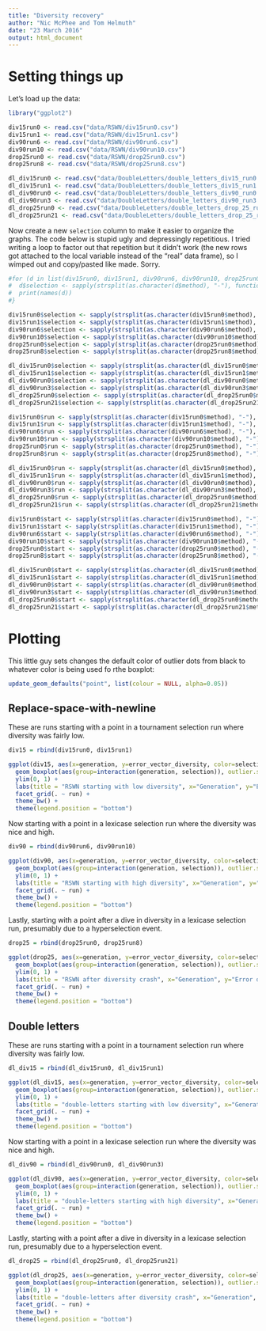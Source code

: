 ```yaml
---
title: "Diversity recovery"
author: "Nic McPhee and Tom Helmuth"
date: "23 March 2016"
output: html_document
---
```


# Setting things up

Let's load up the data:

```r
library("ggplot2")

div15run0 <- read.csv("data/RSWN/div15run0.csv")
div15run1 <- read.csv("data/RSWN/div15run1.csv")
div90run6 <- read.csv("data/RSWN/div90run6.csv")
div90run10 <- read.csv("data/RSWN/div90run10.csv")
drop25run0 <- read.csv("data/RSWN/drop25run0.csv")
drop25run8 <- read.csv("data/RSWN/drop25run8.csv")

dl_div15run0 <- read.csv("data/DoubleLetters/double_letters_div15_run0.csv")
dl_div15run1 <- read.csv("data/DoubleLetters/double_letters_div15_run1.csv")
dl_div90run0 <- read.csv("data/DoubleLetters/double_letters_div90_run0.csv")
dl_div90run3 <- read.csv("data/DoubleLetters/double_letters_div90_run3.csv")
dl_drop25run0 <- read.csv("data/DoubleLetters/double_letters_drop_25_run0.csv")
dl_drop25run21 <- read.csv("data/DoubleLetters/double_letters_drop_25_run21.csv")
```

Now create a new `selection` column to make it easier to organize the graphs. The code below is stupid ugly and depressingly repetitious. I tried writing a loop to factor out that repetition but it didn't work (the new rows got attached to the local variable instead of the "real" data frame), so I wimped out and copy/pasted like made. Sorry.

```r
#for (d in list(div15run0, div15run1, div90run6, div90run10, drop25run0, drop25run8)) {
#  d$selection <- sapply(strsplit(as.character(d$method), "-"), function(l) l[[3]])
#  print(names(d))
#}

div15run0$selection <- sapply(strsplit(as.character(div15run0$method), "-"), function(l) l[[3]])
div15run1$selection <- sapply(strsplit(as.character(div15run1$method), "-"), function(l) l[[3]])
div90run6$selection <- sapply(strsplit(as.character(div90run6$method), "-"), function(l) l[[3]])
div90run10$selection <- sapply(strsplit(as.character(div90run10$method), "-"), function(l) l[[3]])
drop25run0$selection <- sapply(strsplit(as.character(drop25run0$method), "-"), function(l) l[[3]])
drop25run8$selection <- sapply(strsplit(as.character(drop25run8$method), "-"), function(l) l[[3]])

dl_div15run0$selection <- sapply(strsplit(as.character(dl_div15run0$method), "-"), function(l) l[[3]])
dl_div15run1$selection <- sapply(strsplit(as.character(dl_div15run1$method), "-"), function(l) l[[3]])
dl_div90run0$selection <- sapply(strsplit(as.character(dl_div90run0$method), "-"), function(l) l[[3]])
dl_div90run3$selection <- sapply(strsplit(as.character(dl_div90run3$method), "-"), function(l) l[[3]])
dl_drop25run0$selection <- sapply(strsplit(as.character(dl_drop25run0$method), "-"), function(l) l[[3]])
dl_drop25run21$selection <- sapply(strsplit(as.character(dl_drop25run21$method), "-"), function(l) l[[3]])

div15run0$run <- sapply(strsplit(as.character(div15run0$method), "-"), function(l) l[[2]])
div15run1$run <- sapply(strsplit(as.character(div15run1$method), "-"), function(l) l[[2]])
div90run6$run <- sapply(strsplit(as.character(div90run6$method), "-"), function(l) l[[2]])
div90run10$run <- sapply(strsplit(as.character(div90run10$method), "-"), function(l) l[[2]])
drop25run0$run <- sapply(strsplit(as.character(drop25run0$method), "-"), function(l) l[[2]])
drop25run8$run <- sapply(strsplit(as.character(drop25run8$method), "-"), function(l) l[[2]])

dl_div15run0$run <- sapply(strsplit(as.character(dl_div15run0$method), "-"), function(l) l[[2]])
dl_div15run1$run <- sapply(strsplit(as.character(dl_div15run1$method), "-"), function(l) l[[2]])
dl_div90run0$run <- sapply(strsplit(as.character(dl_div90run0$method), "-"), function(l) l[[2]])
dl_div90run3$run <- sapply(strsplit(as.character(dl_div90run3$method), "-"), function(l) l[[2]])
dl_drop25run0$run <- sapply(strsplit(as.character(dl_drop25run0$method), "-"), function(l) l[[2]])
dl_drop25run21$run <- sapply(strsplit(as.character(dl_drop25run21$method), "-"), function(l) l[[2]])

div15run0$start <- sapply(strsplit(as.character(div15run0$method), "-"), function(l) l[[1]])
div15run1$start <- sapply(strsplit(as.character(div15run1$method), "-"), function(l) l[[1]])
div90run6$start <- sapply(strsplit(as.character(div90run6$method), "-"), function(l) l[[1]])
div90run10$start <- sapply(strsplit(as.character(div90run10$method), "-"), function(l) l[[1]])
drop25run0$start <- sapply(strsplit(as.character(drop25run0$method), "-"), function(l) l[[1]])
drop25run8$start <- sapply(strsplit(as.character(drop25run8$method), "-"), function(l) l[[1]])

dl_div15run0$start <- sapply(strsplit(as.character(dl_div15run0$method), "-"), function(l) l[[1]])
dl_div15run1$start <- sapply(strsplit(as.character(dl_div15run1$method), "-"), function(l) l[[1]])
dl_div90run0$start <- sapply(strsplit(as.character(dl_div90run0$method), "-"), function(l) l[[1]])
dl_div90run3$start <- sapply(strsplit(as.character(dl_div90run3$method), "-"), function(l) l[[1]])
dl_drop25run0$start <- sapply(strsplit(as.character(dl_drop25run0$method), "-"), function(l) l[[1]])
dl_drop25run21$start <- sapply(strsplit(as.character(dl_drop25run21$method), "-"), function(l) l[[1]])
```

# Plotting

This little guy sets changes the default color of outlier dots from black to whatever color is being used fo rthe boxplot:

```r
update_geom_defaults("point", list(colour = NULL, alpha=0.05))
```

## Replace-space-with-newline

These are runs starting with a point in a tournament selection run where diversity was fairly low.

```r
div15 = rbind(div15run0, div15run1)

ggplot(div15, aes(x=generation, y=error_vector_diversity, color=selection)) + 
  geom_boxplot(aes(group=interaction(generation, selection)), outlier.size=1) + 
  ylim(0, 1) +
  labs(title = "RSWN starting with low diversity", x="Generation", y="Error diversity", color="Selection") +
  facet_grid(. ~ run) +
  theme_bw() + 
  theme(legend.position = "bottom")
```

Now starting with a point in a lexicase selection run where the diversity was nice and high.

```r
div90 = rbind(div90run6, div90run10)

ggplot(div90, aes(x=generation, y=error_vector_diversity, color=selection)) + 
  geom_boxplot(aes(group=interaction(generation, selection)), outlier.size=1) + 
  ylim(0, 1) +
  labs(title = "RSWN starting with high diversity", x="Generation", y="Error diversity", color="Selection") +
  facet_grid(. ~ run) +
  theme_bw() + 
  theme(legend.position = "bottom")
```

Lastly, starting with a point after a dive in diversity in a lexicase selection run, presumably due to a hyperselection event.

```r
drop25 = rbind(drop25run0, drop25run8)

ggplot(drop25, aes(x=generation, y=error_vector_diversity, color=selection)) + 
  geom_boxplot(aes(group=interaction(generation, selection)), outlier.size=1) + 
  ylim(0, 1) +
  labs(title = "RSWN after diversity crash", x="Generation", y="Error diversity", color="Selection") +
  facet_grid(. ~ run) +
  theme_bw() + 
  theme(legend.position = "bottom")
```

## Double letters

These are runs starting with a point in a tournament selection run where diversity was fairly low.

```r
dl_div15 = rbind(dl_div15run0, dl_div15run1)

ggplot(dl_div15, aes(x=generation, y=error_vector_diversity, color=selection)) + 
  geom_boxplot(aes(group=interaction(generation, selection)), outlier.size=1) + 
  ylim(0, 1) +
  labs(title = "double-letters starting with low diversity", x="Generation", y="Error diversity", color="Selection") +
  facet_grid(. ~ run) +
  theme_bw() + 
  theme(legend.position = "bottom")
```

Now starting with a point in a lexicase selection run where the diversity was nice and high.

```r
dl_div90 = rbind(dl_div90run0, dl_div90run3)

ggplot(dl_div90, aes(x=generation, y=error_vector_diversity, color=selection)) + 
  geom_boxplot(aes(group=interaction(generation, selection)), outlier.size=1) + 
  ylim(0, 1) +
  labs(title = "double-letters starting with high diversity", x="Generation", y="Error diversity", color="Selection") +
  facet_grid(. ~ run) +
  theme_bw() + 
  theme(legend.position = "bottom")
```

Lastly, starting with a point after a dive in diversity in a lexicase selection run, presumably due to a hyperselection event.

```r
dl_drop25 = rbind(dl_drop25run0, dl_drop25run21)

ggplot(dl_drop25, aes(x=generation, y=error_vector_diversity, color=selection)) + 
  geom_boxplot(aes(group=interaction(generation, selection)), outlier.size=1) + 
  ylim(0, 1) +
  labs(title = "double-letters after diversity crash", x="Generation", y="Error diversity", color="Selection") +
  facet_grid(. ~ run) +
  theme_bw() + 
  theme(legend.position = "bottom")
```


